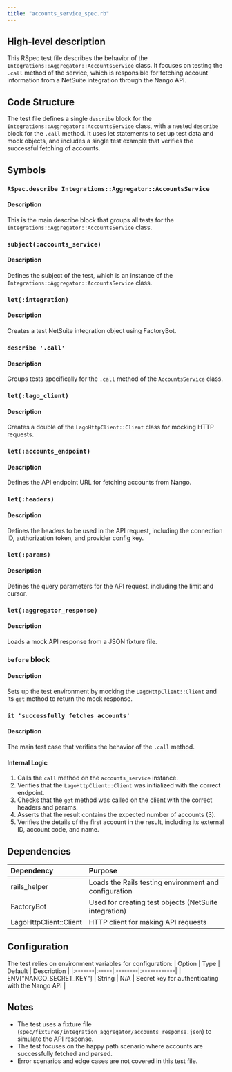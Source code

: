 ```yaml
---
title: "accounts_service_spec.rb"
---
```


## High-level description
This RSpec test file describes the behavior of the `Integrations::Aggregator::AccountsService` class. It focuses on testing the `.call` method of the service, which is responsible for fetching account information from a NetSuite integration through the Nango API.

## Code Structure
The test file defines a single `describe` block for the `Integrations::Aggregator::AccountsService` class, with a nested `describe` block for the `.call` method. It uses let statements to set up test data and mock objects, and includes a single test example that verifies the successful fetching of accounts.

## Symbols

### `RSpec.describe Integrations::Aggregator::AccountsService`
#### Description
This is the main describe block that groups all tests for the `Integrations::Aggregator::AccountsService` class.

### `subject(:accounts_service)`
#### Description
Defines the subject of the test, which is an instance of the `Integrations::Aggregator::AccountsService` class.

### `let(:integration)`
#### Description
Creates a test NetSuite integration object using FactoryBot.

### `describe '.call'`
#### Description
Groups tests specifically for the `.call` method of the `AccountsService` class.

### `let(:lago_client)`
#### Description
Creates a double of the `LagoHttpClient::Client` class for mocking HTTP requests.

### `let(:accounts_endpoint)`
#### Description
Defines the API endpoint URL for fetching accounts from Nango.

### `let(:headers)`
#### Description
Defines the headers to be used in the API request, including the connection ID, authorization token, and provider config key.

### `let(:params)`
#### Description
Defines the query parameters for the API request, including the limit and cursor.

### `let(:aggregator_response)`
#### Description
Loads a mock API response from a JSON fixture file.

### `before` block
#### Description
Sets up the test environment by mocking the `LagoHttpClient::Client` and its `get` method to return the mock response.

### `it 'successfully fetches accounts'`
#### Description
The main test case that verifies the behavior of the `.call` method.

#### Internal Logic
1. Calls the `call` method on the `accounts_service` instance.
2. Verifies that the `LagoHttpClient::Client` was initialized with the correct endpoint.
3. Checks that the `get` method was called on the client with the correct headers and params.
4. Asserts that the result contains the expected number of accounts (3).
5. Verifies the details of the first account in the result, including its external ID, account code, and name.

## Dependencies
| Dependency | Purpose |
|:-----------|:--------|
| rails_helper | Loads the Rails testing environment and configuration |
| FactoryBot | Used for creating test objects (NetSuite integration) |
| LagoHttpClient::Client | HTTP client for making API requests |

## Configuration
The test relies on environment variables for configuration:
| Option | Type | Default | Description |
|:-------|:-----|:--------|:------------|
| ENV["NANGO_SECRET_KEY"] | String | N/A | Secret key for authenticating with the Nango API |

## Notes
- The test uses a fixture file (`spec/fixtures/integration_aggregator/accounts_response.json`) to simulate the API response.
- The test focuses on the happy path scenario where accounts are successfully fetched and parsed.
- Error scenarios and edge cases are not covered in this test file.